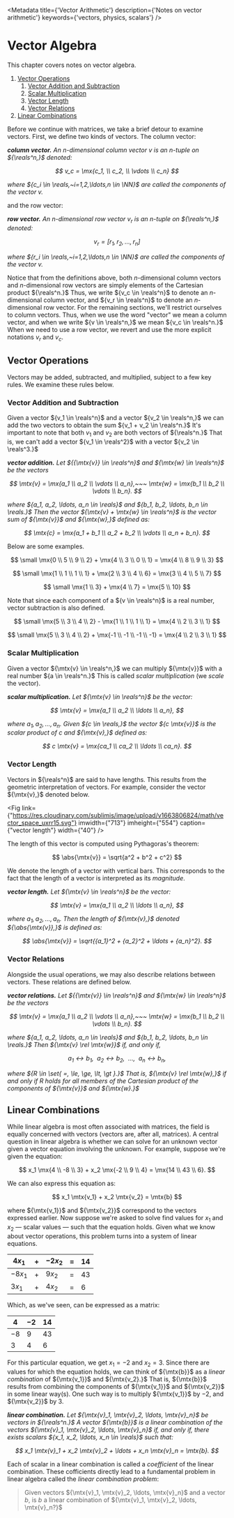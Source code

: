 

<Metadata title={'Vector Arithmetic'} description={'Notes on vector arithmetic'}
keywords={'vectors, physics, scalars'} />

# Vector Algebra

This chapter covers notes on vector algebra.

<div className={"outline"}>

1. [Vector Operations](#vector-operations)
	1. [Vector Addition and Subtraction](#vector-addition-and-subtraction)
	2. [Scalar Multiplication](#scalar-multiplication)
	3. [Vector Length](#vector-length)
	4. [Vector Relations](#vector-relations)
2. [Linear Combinations](#linear-combinations)

</div>

Before we continue with matrices, we take a brief detour to examine vectors.
First, we define two kinds of vectors. The column vector:

<dfn>

__column vector.__ An ${n}$-dimensional column vector ${v}$ is an ${n}$-tuple on ${\reals^n,}$ denoted:

$$
	v_c = \mx{c_1, \\ c_2, \\ \vdots \\ c_n}
$$

where ${c_i \in \reals,~i=1,2,\ldots,n \in \NN}$ are called the _components_ of
the vector ${v.}$

</dfn>

and the row vector:

<dfn>

__row vector.__ An ${n}$-dimensional row vector ${v_r}$ is an ${n}$-tuple on ${\reals^n,}$ denoted:

$$
	v_r = [r_1, r_2, \ldots, r_n]
$$

where ${r_i \in \reals,~i=1,2,\ldots,n \in \NN}$ are called the _components_ of the vector ${v.}$

</dfn>

Notice that from the definitions above, both ${n}$-dimensional column vectors
and ${n}$-dimensional row vectors are simply elements of the Cartesian product
${\reals^n.}$ Thus, we write ${v_c \in \reals^n}$ to denote an ${n}$-dimensional
column vector, and ${v_r \in \reals^n}$ to denote an ${n}$-dimensional row
vector. For the remaining sections, we'll restrict ourselves to column vectors.
Thus, when we use the word "vector" we mean a column vector, and when we write
${v \in \reals^n,}$ we mean ${v_c \in \reals^n.}$ When we need to use a row
vector, we revert and use the more explicit notations ${v_r}$ and ${v_c.}$

## Vector Operations

Vectors may be added, subtracted, and multiplied, subject to a few key rules.
We examine these rules below.

### Vector Addition and Subtraction

Given a vector ${v_1 \in \reals^n}$ and a vector ${v_2 \in \reals^n,}$ we can
add the two vectors to obtain the sum ${v_1 + v_2 \in \reals^n.}$ It's important
to note that both ${v_1}$ and ${v_2}$ are both vectors of ${\reals^n.}$ That is,
we can't add a vector ${v_1 \in \reals^2}$ with a vector ${v_2 \in \reals^3.}$

<dfn>

__vector addition.__ Let ${{\mtx{v}} \in \reals^n}$ and ${\mtx{w} \in \reals^n}$ be the vectors

$$
	\mtx{v} = \mx{a_1 \\ a_2 \\ \vdots \\ a_n},~~~
	\mtx{w} = \mx{b_1 \\ b_2 \\ \vdots \\ b_n}.
$$

where ${a_1, a_2, \ldots, a_n \in \reals}$ and ${b_1, b_2, \ldots, b_n \in \reals.}$ Then the vector ${\mtx{v} + \mtx{w} \in \reals^n}$ is the vector sum of ${\mtx{v}}$ and ${\mtx{w},}$ defined as:

$$
	\mtx{c} = \mx{a_1 + b_1 \\ a_2 + b_2 \\ \vdots \\ a_n + b_n}.
$$

</dfn>

Below are some examples.

<Grid cols={3}>

$$
	\small
	\mx{0 \\ 5 \\ 9 \\ 2} + \mx{4 \\ 3 \\ 0 \\ 1} = \mx{4 \\ 8 \\ 9 \\ 3}
$$

$$
	\small
	\mx{1 \\ 1 \\ 1 \\ 1} + \mx{2 \\ 3 \\ 4 \\ 6} = \mx{3 \\ 4 \\ 5 \\ 7}
$$

$$
	\small
	\mx{1 \\ 3} + \mx{4 \\ 7} = \mx{5 \\ 10}
$$

</Grid>


Note that since each component of a ${v \in \reals^n}$ is a real number, vector
subtraction is also defined.

<Grid cols={2}>

$$
	\small
	\mx{5 \\ 3 \\ 4 \\ 2} - \mx{1 \\ 1 \\ 1 \\ 1} = \mx{4 \\ 2 \\ 3 \\ 1}
$$

$$
	\small
	\mx{5 \\ 3 \\ 4 \\ 2} + \mx{-1 \\ -1 \\ -1 \\ -1} = \mx{4 \\ 2 \\ 3 \\ 1}
$$

</Grid>

### Scalar Multiplication

Given a vector ${\mtx{v} \in \reals^n,}$ we can multiply ${\mtx{v}}$ with a real
number ${a \in \reals^n.}$ This is called _scalar multiplication_ (we _scale_
the vector).

<dfn>

__scalar multiplication.__ Let ${\mtx{v} \in \reals^n}$ be the vector:

$$
	\mtx{v} = \mx{a_1 \\ a_2 \\ \ldots \\ a_n},
$$

where ${a_1, a_2, \ldots, a_n.}$ Given ${c \in \reals,}$ the vector ${c
\mtx{v}}$ is the _scalar product_ of ${c}$ and ${\mtx{v},}$ defined as:

$$
	c \mtx{v} = \mx{ca_1 \\ ca_2 \\ \ldots \\ ca_n}.
$$


</dfn>

### Vector Length

Vectors in ${\reals^n}$ are said to have lengths. This results from the
geometric interpretation of vectors. For example, consider the vector
${\mtx{v},}$ denoted below.

<Fig
link={"https://res.cloudinary.com/sublimis/image/upload/v1663806824/math/vector_space_uxrr15.svg"}
imwidth={"713"} imheight={"554"} caption={"vector length"} width={"40"} />

The length of this vector is computed using Pythagoras's theorem:

$$
	\abs{\mtx{v}} = \sqrt{a^2 + b^2 + c^2}
$$

We denote the length of a vector with vertical bars. This corresponds to the
fact that the length of a vector is interpreted as its _magnitude_.

<dfn>

__vector length.__ Let ${\mtx{v} \in \reals^n}$ be the vector:

$$
	\mtx{v} = \mx{a_1 \\ a_2 \\ \ldots \\ a_n},
$$

where ${a_1, a_2, \ldots, a_n.}$ Then the length of ${\mtx{v},}$ denoted ${\abs{\mtx{v}},}$ is defined as:

$$
	\abs{\mtx{v}} = \sqrt{{a_1}^2 + {a_2}^2 + \ldots + {a_n}^2}.
$$


</dfn>

### Vector Relations

Alongside the usual operations, we may also describe relations between vectors.
These relations are defined below.

<dfn>

__vector relations.__ Let ${{\mtx{v}} \in \reals^n}$ and ${\mtx{w} \in \reals^n}$ be the vectors

$$
	\mtx{v} = \mx{a_1 \\ a_2 \\ \vdots \\ a_n},~~~
	\mtx{w} = \mx{b_1 \\ b_2 \\ \vdots \\ b_n}.
$$

where ${a_1, a_2, \ldots, a_n \in \reals}$ and ${b_1, b_2, \ldots, b_n \in \reals.}$ Then ${\mtx{v} \rel \mtx{w}}$ if, and only if,

$$
	a_1 \rel b_1,~~a_2 \rel b_2,~~\ldots,~~a_n \rel b_n,
$$

where ${R \in \set{ =, \le, \ge, \lt, \gt }.}$ That is, ${\mtx{v} \rel \mtx{w},}$ if and only if ${R}$ holds for all members of the Cartesian product of the components of ${\mtx{v}}$ and ${\mtx{w}.}$

</dfn>

## Linear Combinations

While linear algebra is most often associated with matrices, the field is
equally concerned with vectors (vectors are, after all, matrices). A central
question in linear algebra is whether we can solve for an unknown vector given a
vector equation involving the unknown. For example, suppose we're given the
equation:

$$
	x_1 \mx{4 \\ -8 \\ 3} + x_2 \mx{-2 \\ 9 \\ 4} = \mx{14 \\ 43 \\ 6}.
$$

We can also express this equation as:

$$
		x_1 \mtx{v_1} + x_2 \mtx{v_2} = \mtx{b}
$$

where ${\mtx{v_1}}$ and ${\mtx{v_2}}$ correspond to the vectors expressed
earlier. Now suppose we're asked to solve find values for ${x_1}$ and ${x_2}$ —
scalar values — such that the equation holds. Given what we know about vector
operations, this problem turns into a system of linear equations.

<div className="eq">

| ${4x_1}$  | ${+}$ | ${-2x_2}$ | ${=}$ | ${14}$ |
| --------- | ----- | --------- | ----- | ------ |
| ${-8x_1}$ | ${+}$ | ${9x_2}$  | ${=}$ | ${43}$ |
| ${3x_1}$  | ${+}$ | ${4x_2}$  | ${=}$ | ${6}$  |

</div>

Which, as we've seen, can be expressed as a matrix:

<div className="aug">

| ${4}$  | ${-2}$ | ${14}$ |
| ------ | ------ | ------ |
| ${-8}$ | ${9}$  | ${43}$ |
| ${3}$  | ${4}$  | ${6}$  |

</div>

For this particular equation, we get ${x_1 = -2}$ and ${x_2 = 3.}$ Since there
are values for which the equation holds, we can think of ${\mtx{b}}$ as a
_linear combination_ of ${\mtx{v_1}}$ and ${\mtx{v_2}.}$ That is, ${\mtx{b}}$
results from combining the components of ${\mtx{v_1}}$ and ${\mtx{v_2}}$ in some
linear way(s). One such way is to multiply ${\mtx{v_1}}$ by ${-2,}$ and
${\mtx{v_2}}$ by ${3.}$

<dfn>

__linear combination.__ Let ${\mtx{v}_1, \mtx{v}_2, \ldots, \mtx{v}_n}$ be
vectors in ${\reals^n.}$ A vector ${\mtx{b}}$ is a _linear combination_ of the
vectors ${\mtx{v}_1, \mtx{v}_2, \ldots, \mtx{v}_n}$ if, and only if, there exists scalars ${x_1, x_2, \ldots, x_n \in \reals}$ such that:

$$
	x_1 \mtx{v}_1 + x_2 \mtx{v}_2 + \ldots + x_n \mtx{v}_n = \mtx{b}.
$$

</dfn>

Each of scalar in a linear combination is called a _coefficient_ of the linear
combination. These cofficients directly lead to a fundamental problem in linear
algebra called the _linear combination problem_:

> Given vectors ${\mtx{v}_1, \mtx{v}_2, \ldots, \mtx{v}_n}$ and a vector ${b,}$ is ${b}$ a linear combination of ${\mtx{v}_1, \mtx{v}_2, \ldots, \mtx{v}_n?}$ 